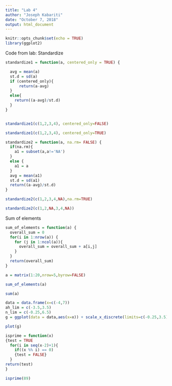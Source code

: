 ```yaml
---
title: "Lab 4"
author: "Joseph Kabariti"
date: "October 7, 2018"
output: html_document
---
```


```r
knitr::opts_chunk$set(echo = TRUE)
library(ggplot2)
```

Code from lab:
Standardize
```r
standardize1 = function(a, centered_only = TRUE) {

  avg = mean(a)
  st.d = sd(a)
  if (centered_only){
      return(a-avg)
  }
  else{
    return((a-avg)/st.d)
  }
}


standardize1(c(1,2,3,4), centered_only=FALSE)

standardize1(c(1,2,3,4), centered_only=TRUE)

standardize2 = function(a, na.rm= FALSE) {
  if(na.rm){
    a1 = subset(a,a!='NA')
  }
  else {
    a1 = a
  }
  avg = mean(a1)
  st.d = sd(a1)
  return((a-avg)/st.d)
}

standardize2(c(1,2,3,4,NA),na.rm=TRUE)

standardize2(c(1,2,NA,3,4,NA))
```


Sum of elements
```r
sum_of_elements = function(a) {
  overall_sum = 0
  for(i in 1:nrow(a)) {
    for (j in 1:ncol(a)){
      overall_sum = overall_sum + a[i,j]
    }
  }
  return(overall_sum)
}

a = matrix(1:20,nrow=5,byrow=FALSE)

sum_of_elements(a)

sum(a)
```





```r
data = data.frame(x=c(-4,7))
ah_lim = c(-3.5,3.5)
n_lim = c(-0.25,6.5)
g = ggplot(data = data,aes(x=x)) + scale_x_discrete(limits=c(-0.25,3.5),labels=c("theta_0","theta_a")) + stat_function(aes(color="Type I Error"),xlim=ah_lim,fun=dnorm, n= 101,args = list(mean = 0, sd = 1)) + stat_function(fill="blue",xlim=c(1.6,3.5),fun=dnorm, n= 101,args = list(mean = 0, sd = 1),geom="area") + geom_vline(xintercept = 1.6,linetype="dashed") + stat_function(aes(color="Type II Error"),xlim=n_lim,fun=dnorm, n= 101,args = list(mean = 3.2, sd = 1)) + stat_function(fill="red",xlim=c(-0.25,1.6),fun=dnorm, n= 101,args = list(mean = 3.2, sd = 1),geom="area") + scale_color_manual(values=c("blue","red")) + annotate(geom="text",label=expression(beta),x=1.25,y=0.025,color="blue") + annotate(geom="text",label=expression(alpha),x=1.95,y=0.025,color="white")

plot(g)
```


```r
isprime = function(x)
{test = TRUE
  for(i in seq(x-2)+1){
    if((x %% i) == 0)
    {test = FALSE}
  }
return(test)
}

isprime(89)
```

